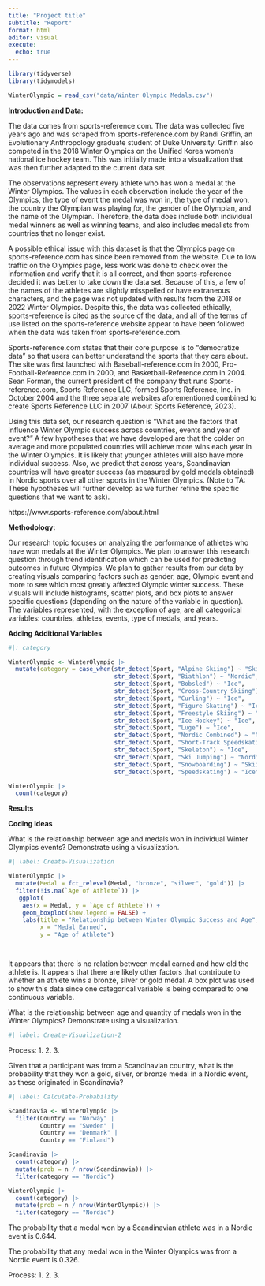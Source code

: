 ```yaml
---
title: "Project title"
subtitle: "Report"
format: html
editor: visual
execute:
  echo: true
---
```


```r
library(tidyverse)
library(tidymodels)
```

```r
WinterOlympic = read_csv("data/Winter Olympic Medals.csv")

```

**Introduction and Data:**

The data comes from sports-reference.com. The data was collected five years ago and was scraped from sports-reference.com by Randi Griffin, an Evolutionary Anthropology graduate student of Duke University. Griffin also competed in the 2018 Winter Olympics on the Unified Korea women's national ice hockey team. This was initially made into a visualization that was then further adapted to the current data set.

The observations represent every athlete who has won a medal at the Winter Olympics. The values in each observation include the year of the Olympics, the type of event the medal was won in, the type of medal won, the country the Olympian was playing for, the gender of the Olympian, and the name of the Olympian. Therefore, the data does include both individual medal winners as well as winning teams, and also includes medalists from countries that no longer exist.

A possible ethical issue with this dataset is that the Olympics page on sports-reference.com has since been removed from the website. Due to low traffic on the Olympics page, less work was done to check over the information and verify that it is all correct, and then sports-reference decided it was better to take down the data set. Because of this, a few of the names of the athletes are slightly misspelled or have extraneous characters, and the page was not updated with results from the 2018 or 2022 Winter Olympics. Despite this, the data was collected ethically, sports-reference is cited as the source of the data, and all of the terms of use listed on the sports-reference website appear to have been followed when the data was taken from sports-reference.com. 

Sports-reference.com states that their core purpose is to "democratize data" so that users can better understand the sports that they care about. The site was first launched with Baseball-reference.com in 2000, Pro-Football-Reference.com in 2000, and Basketball-Reference.com in 2004. Sean Forman, the current president of the company that runs Sports-reference.com, Sports Reference LLC, formed Sports Reference, Inc. in October 2004 and the three separate websites aforementioned combined to create Sports Reference LLC in 2007 (About Sports Reference, 2023).

Using this data set, our research question is "What are the factors that influence Winter Olympic success across countries, events and year of event?" A few hypotheses that we have developed are that the colder on average and more populated countries will achieve more wins each year in the Winter Olympics. It is likely that younger athletes will also have more individual success. Also, we predict that across years, Scandinavian countries will have greater success (as measured by gold medals obtained) in Nordic sports over all other sports in the Winter Olympics. (Note to TA: These hypotheses will further develop as we further refine the specific questions that we want to ask).

https://www.sports-reference.com/about.html

**Methodology:**

Our research topic focuses on analyzing the performance of athletes who have won medals at the Winter Olympics. We plan to answer this research question through trend identification which can be used for predicting outcomes in future Olympics. We plan to gather results from our data by creating visuals comparing factors such as gender, age, Olympic event and more to see which most greatly affected Olympic winter success. These visuals will include histograms, scatter plots, and box plots to answer specific questions (depending on the nature of the variable in question). The variables represented, with the exception of age, are all categorical variables: countries, athletes, events, type of medals, and years.

**Adding Additional Variables**

```r
#|: category

WinterOlympic <- WinterOlympic |>
  mutate(category = case_when(str_detect(Sport, "Alpine Skiing") ~ "Skiing/Snowboarding", 
                              str_detect(Sport, "Biathlon") ~ "Nordic", 
                              str_detect(Sport, "Bobsled") ~ "Ice", 
                              str_detect(Sport, "Cross-Country Skiing") ~ "Nordic",
                              str_detect(Sport, "Curling") ~ "Ice", 
                              str_detect(Sport, "Figure Skating") ~ "Ice", 
                              str_detect(Sport, "Freestyle Skiing") ~ "Skiing/Snowboarding",
                              str_detect(Sport, "Ice Hockey") ~ "Ice", 
                              str_detect(Sport, "Luge") ~ "Ice", 
                              str_detect(Sport, "Nordic Combined") ~ "Nordic", 
                              str_detect(Sport, "Short-Track Speedskating") ~ "Ice", 
                              str_detect(Sport, "Skeleton") ~ "Ice", 
                              str_detect(Sport, "Ski Jumping") ~ "Nordic", 
                              str_detect(Sport, "Snowboarding") ~ "Skiing/Snowboarding", 
                              str_detect(Sport, "Speedskating") ~ "Ice"))

WinterOlympic |>
  count(category)

```

**Results**

**Coding Ideas**

What is the relationship between age and medals won in individual Winter Olympics events? Demonstrate using a visualization.

```r
#| label: Create-Visualization

WinterOlympic |>
  mutate(Medal = fct_relevel(Medal, "bronze", "silver", "gold")) |>
  filter(!is.na(`Age of Athlete`)) |>
   ggplot(
    aes(x = Medal, y = `Age of Athlete`)) +
    geom_boxplot(show.legend = FALSE) + 
    labs(title = "Relationship between Winter Olympic Success and Age",
         x = "Medal Earned",
         y = "Age of Athlete") 




```

It appears that there is no relation between medal earned and how old the athlete is. It appears that there are likely other factors that contribute to whether an athlete wins a bronze, silver or gold medal. A box plot was used to show this data since one categorical variable is being compared to one continuous variable.

What is the relationship between age and quantity of medals won in the Winter Olympics? Demonstrate using a visualization.

```r
#| label: Create-Visualization-2

```

Process: 1. 2. 3.

Given that a participant was from a Scandinavian country, what is the probability that they won a gold, silver, or bronze medal in a Nordic event, as these originated in Scandinavia?

```r
#| label: Calculate-Probability

Scandinavia <- WinterOlympic |>
  filter(Country == "Norway" | 
         Country == "Sweden" | 
         Country == "Denmark" | 
         Country == "Finland")

Scandinavia |>
  count(category) |>
  mutate(prob = n / nrow(Scandinavia)) |>
  filter(category == "Nordic")

WinterOlympic |>
  count(category) |>
  mutate(prob = n / nrow(WinterOlympic)) |>
  filter(category == "Nordic")

```

The probability that a medal won by a Scandinavian athlete was in a Nordic event is 0.644.

The probability that any medal won in the Winter Olympics was from a Nordic event is 0.326.

Process: 1. 2. 3.

\

\
\
